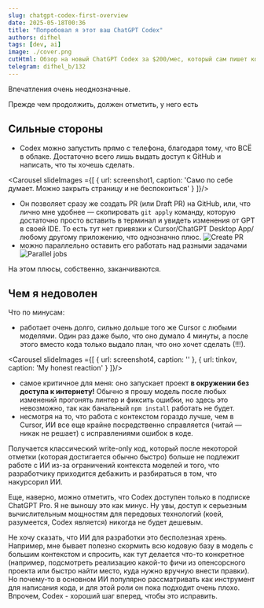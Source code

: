 ```yaml
---
slug: chatgpt-codex-first-overview
date: 2025-05-18T00:36
title: "Попробовал я этот ваш ChatGPT Codex"
authors: difhel
tags: [dev, ai]
image: ./cover.png
cutHtml: Обзор на новый ChatGPT Codex за $200/мес, который сам пишет код в облаке.
telegram: difhel_b/132
---
```

<!-- truncate -->
Впечатления очень неоднозначные.

Прежде чем продолжить, должен отметить, у него есть

## Сильные стороны
- Codex можно запустить прямо с телефона, благодаря тому, что ВСË в облаке. Достаточно всего лишь выдать доступ к GitHub и написать, что ты хочешь сделать.



<Carousel slideImages ={[
  {
    url: screenshot1,
    caption: 'Само по себе думает. Можно закрыть страницу и не беспокоиться'
  }
]}/>

- Он позволяет сразу же создать PR (или Draft PR) на GitHub, или, что лично мне удобнее — скопировать `git apply` команду, которую достаточно просто вставить в терминал и увидеть изменения от GPT в своей IDE. То есть тут нет привязки к Cursor/ChatGPT Desktop App/любому другому приложению, что однозначно плюс.
![Create PR](./screenshot2.png)
- можно параллельно оставить его работать над разными задачами
![Parallel jobs](./screenshot3.png)

На этом плюсы, собственно, заканчиваются. 

## Чем я недоволен
Что по минусам:

- работает очень долго, сильно дольше того же Cursor с любыми моделями. Один раз даже было, что оно думало 4 минуты, а после этого вместо кода только выдало план, что оно хочет сделать (!!!).


<Carousel slideImages ={[
  {
    url: screenshot4,
    caption: ''
  },
  {
    url: tinkov,
    caption: 'My honest reaction'
  }
]}/>


- самое критичное для меня: оно запускает проект **в окружении без доступа к интернету!** Обычно я прошу модель после любых изменений прогонять линтер и фиксить ошибки, но здесь это невозможно, так как банальный `npm install` работать не будет.
- несмотря на то, что работа с контекстом гораздо лучше, чем в Cursor, ИИ все еще крайне посредственно справляется (читай — никак не решает) с исправлениями ошибок в коде.

Получается классический write-only код, который после некоторой отметки (которая достигается обычно быстро) больше не подлежит работе с ИИ из-за ограничений контекста моделей и того, что разработчику приходится дебажить и разбираться в том, что накурсорил ИИ.

Еще, наверно, можно отметить, что Codex доступен только в подписке ChatGPT Pro. Я не выношу это как минус. Ну увы, доступ к серьезным вычислительным мощностям для передовых технологий (коей, разумеется, Codex является) никогда не будет дешевым.

Не хочу сказать, что ИИ для разработки это бесполезная хрень. Например, мне бывает полезно скормить всю кодовую базу в модель с большим контекстом и спросить, как тут делается что-то конкретное (например, подсмотреть реализацию какой-то фичи из опенсорсного проекта или быстро найти место, куда нужно вручную внести правки). Но почему-то в основном ИИ популярно рассматривать как инструмент для написания кода, и для этой роли он пока подходит очень плохо. Впрочем, Codex - хороший шаг вперед, чтобы это исправить.
